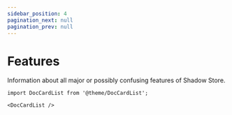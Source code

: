 ```yaml
---
sidebar_position: 4
pagination_next: null
pagination_prev: null
---
```


# Features

Information about all major or possibly confusing features of Shadow Store.

```mdx-code-block
import DocCardList from '@theme/DocCardList';

<DocCardList />
```
